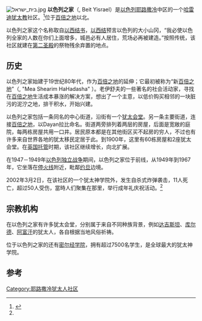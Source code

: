[[File:בית_ישראל.jpg|thumb]]
'''以色列之家'''（{{lang-he|בית ישראל}}, Beit Yisrael）是[[以色列|以色列]][[耶路撒冷|耶路撒冷]]中区的一个[[哈雷迪犹太教|哈雷迪犹太教]]社区。<ref name=mfa>{{cite web|url=http://www.mfa.gov.il/MFA/MFAArchive/2000_2009/2002/3/Suicide%20bombing%20in%20the%20Beit%20Yisrael%20neighborhood%20i|title=Suicide bombing in the Beit Yisrael neighborhood in Jerusalem|date=March 2, 2002|accessdate=September 20, 2009|publisher=以色列外交部|archive-date=2019-09-14|archive-url=https://web.archive.org/web/20190914115339/http://www.mfa.gov.il/MFA/MFAArchive/2000_2009/2002/3/Suicide%20bombing%20in%20the%20Beit%20Yisrael%20neighborhood%20i|dead-url=no}}</ref>位于[[百倍之地|百倍之地]]以北。

以色列之家这个名称取自[[以西结书|以西结书]]{{bibleverse-nb||Ezekiel|36:10|HE}}，[[以西结|以西结]]预言以色列的大小山冈，“我必使以色列全家的人数在你们上面增多，城邑必有人居住，荒场必再被建造。”按照传统，该社区就建在[[第二圣殿|第二圣殿]]的祭物残余弃置的地点。

==历史==
以色列之家始建于19世纪80年代，作为[[百倍之地|百倍之地]]的延伸；它最初被称为“新[[百倍之地|百倍之地]]”（{{lang-he|מאה שערים החדשה}}, "Mea Shearim HaHadasha" ）。老伊舒夫的一些著名的社会活动家，寻找在[[百倍之地|百倍之地]]生活成本暴涨的解决方案，想出了一个主意，以低价购买相邻的一块脏污的泥泞之地，排干积水，开始兴建。

以色列之家包括一条同名的中心街道，沿街有一个[[犹太会堂|犹太会堂]]。另一条主要街道，连接[[百倍之地|百倍之地]]，以Dayan拉比命名。街道两旁排列着两层的房屋，后面是宽敞的庭院，每两栋房屋共用一口井。居民原本都是在其他街区买不起房的穷人，不过也有许多来自世界各地的犹太移民定居于此。到1900年，这里有60栋房屋和2座犹太会堂。在[[巴勒斯坦託管地|英国托管]]时期，该社区继续增长，向北扩展。

在1947－1949年[[以色列独立战争|以色列独立战争]]期间，以色列之家位于前线，从1949年到1967年，它坐落在[[绿线_(以色列)|停火线]]附近，毗鄰[[约旦|约旦]]边境。

2002年3月2日，在该社区的一个犹太神学院外，发生自杀式炸弹袭击，11人死亡，超过50人受伤，當時人们聚集在那里，举行成年礼庆祝活动。<ref name=mfa/>

==宗教机构==
在以色列之家有许多犹太会堂，分别属于来自不同种族背景，例如[[达吉斯坦|达吉斯坦]]、[[库尔德|库尔德]]、[[阿富汗|阿富汗]]的犹太人，各自根据当地风俗祈祷。

位于以色列之家的还有[[密尔经学院|密尔经学院]]，拥有超过7500名学生，是全球最大的犹太神学院。
{{耶路撒冷社区}}
==参考==
{{reflist}}
{{Coord|31|47|20|N|35|13|22|E|display=title}}

[[Category:耶路撒冷犹太人社区|Category:耶路撒冷犹太人社区]]